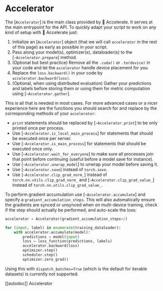 <!--Copyright 2021 The HuggingFace Team. All rights reserved.

Licensed under the Apache License, Version 2.0 (the "License"); you may not use this file except in compliance with
the License. You may obtain a copy of the License at

http://www.apache.org/licenses/LICENSE-2.0

Unless required by applicable law or agreed to in writing, software distributed under the License is distributed on
an "AS IS" BASIS, WITHOUT WARRANTIES OR CONDITIONS OF ANY KIND, either express or implied. See the License for the
specific language governing permissions and limitations under the License.
-->

# Accelerator

The [`Accelerator`] is the main class provided by 🤗 Accelerate. It serves at the main entrypoint for
the API. To quickly adapt your script to work on any kind of setup with 🤗 Accelerate just:

1. Initialize an [`Accelerator`] object (that we will call `accelerator` in the rest of this
   page) as early as possible in your script.
2. Pass along your model(s), optimizer(s), dataloader(s) to the [`~Accelerator.prepare`] method.
3. (Optional but best practice) Remove all the `.cuda()` or `.to(device)` in your code and let the
   `accelerator` handle device placement for you.
4. Replace the `loss.backward()` in your code by `accelerator.backward(loss)`.
5. (Optional, when using distributed evaluation) Gather your predictions and labels before storing them or using
   them for metric computation using [`~Accelerator.gather`].

This is all that is needed in most cases. For more advanced cases or a nicer experience here are the functions you
should search for and replace by the corresponding methods of your `accelerator`:

- `print` statements should be replaced by [`~Accelerator.print`] to be only printed once per
  process.
- Use [`~Accelerator.is_local_main_process`] for statements that should be executed once per server.
- Use [`~Accelerator.is_main_process`] for statements that should be executed once only.
- Use [`~Accelerator.wait_for_everyone`] to make sure all processes join that point before continuing
  (useful before a model save for instance).
- Use [`~Accelerator.unwrap_model`] to unwrap your model before saving it.
- Use [`~Accelerator.save`] instead of `torch.save`.
- Use [`~Accelerator.clip_grad_norm_`] instead of `torch.nn.utils.clip_grad_norm_` and
  [`~Accelerator.clip_grad_value_`] instead of `torch.nn.utils.clip_grad_value_`.

To perform gradient accumulation use [`~Accelerator.accumulate`] and specify a `gradient_accumulation_steps`. 
This will also automatically ensure the gradients are synced or unsynced when on multi-device training, check if the step should
actually be performed, and auto-scale the loss:

```python
accelerator = Accelerator(gradient_accumulation_steps=2)

for (input, label) in enumerate(training_dataloader):
    with accelerator.accumulate(model):
        predictions = model(input)
        loss = loss_function(predictions, labels)
        accelerator.backward(loss)
        optimizer.step()
        scheduler.step()
        optimizer.zero_grad()
```

<Tip warning={true}>

Using this with `dispatch_batches=True`  (which is the default for iterable datasets) is currently not supported.

</Tip>

[[autodoc]] Accelerator
